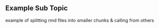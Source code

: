 ## Example Sub Topic {#example-sub-topic}

example of splitting rmd files into smaller chunks & calling from others

\begin{equation}
  E=mC^2
  (\#eq:example-1-equation)
\end{equation}
